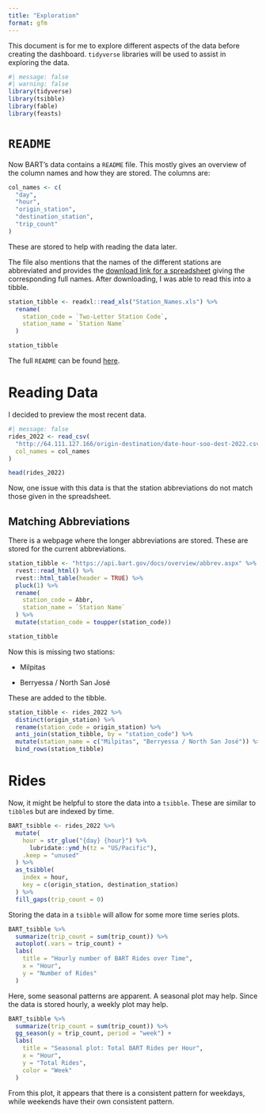 ```yaml
---
title: "Exploration"
format: gfm
---
```


This document is for me to explore different aspects of the data before creating the dashboard. `tidyverse` libraries will be used to assist in exploring the data.

```r
#| message: false
#| warning: false
library(tidyverse)
library(tsibble)
library(fable)
library(feasts)
```


# `README`
Now BART's data contains a `README` file. This mostly gives an overview of the column names and how they are stored. The columns are:

```r
col_names <- c(
  "day",
  "hour",
  "origin_station",
  "destination_station",
  "trip_count"
)
```

These are stored to help with reading the data later.

The file also mentions that the names of the different stations are abbreviated and provides the [download link for a spreadsheet](https://www.bart.gov/sites/default/files/docs/Station_Names.xls) giving the corresponding full names. After downloading, I was able to read this into a tibble.

```r
station_tibble <- readxl::read_xls("Station_Names.xls") %>%
  rename(
    station_code = `Two-Letter Station Code`,
    station_name = `Station Name`
  )

station_tibble
```

The full `README` can be found [here](http://64.111.127.166/origin-destination/READ%20ME.txt).

# Reading Data
I decided to preview the most recent data.

```r
#| message: false
rides_2022 <- read_csv(
  "http://64.111.127.166/origin-destination/date-hour-soo-dest-2022.csv.gz",
  col_names = col_names
)

head(rides_2022)
```

Now, one issue with this data is that the station abbreviations do not match those given in the spreadsheet.

## Matching Abbreviations
There is a webpage where the longer abbreviations are stored. These are stored for the current abbreviations.

```r
station_tibble <- "https://api.bart.gov/docs/overview/abbrev.aspx" %>%
  rvest::read_html() %>%
  rvest::html_table(header = TRUE) %>%
  pluck(1) %>%
  rename(
    station_code = Abbr,
    station_name = `Station Name`
  ) %>%
  mutate(station_code = toupper(station_code))

station_tibble
```

Now this is missing two stations:

* Milpitas

* Berryessa / North San José

These are added to the tibble.

```r
station_tibble <- rides_2022 %>%
  distinct(origin_station) %>%
  rename(station_code = origin_station) %>%
  anti_join(station_tibble, by = "station_code") %>%
  mutate(station_name = c("Milpitas", "Berryessa / North San José")) %>%
  bind_rows(station_tibble)
```

# Rides
Now, it might be helpful to store the data into a `tsibble`. These are similar to `tibble`s but are indexed by time.

```r
BART_tsibble <- rides_2022 %>%
  mutate(
    hour = str_glue("{day} {hour}") %>%
      lubridate::ymd_h(tz = "US/Pacific"),
    .keep = "unused"
  ) %>%
  as_tsibble(
    index = hour,
    key = c(origin_station, destination_station)
  ) %>%
  fill_gaps(trip_count = 0)
```

Storing the data in a `tsibble` will allow for some more time series plots.

```r
BART_tsibble %>%
  summarize(trip_count = sum(trip_count)) %>%
  autoplot(.vars = trip_count) +
  labs(
    title = "Hourly number of BART Rides over Time",
    x = "Hour",
    y = "Number of Rides"
  )
```

Here, some seasonal patterns are apparent. A seasonal plot may help. Since the data is stored hourly, a weekly plot may help.

```r
BART_tsibble %>%
  summarize(trip_count = sum(trip_count)) %>%
  gg_season(y = trip_count, period = "week") +
  labs(
    title = "Seasonal plot: Total BART Rides per Hour",
    x = "Hour",
    y = "Total Rides",
    color = "Week"
  )
```

From this plot, it appears that there is a consistent pattern for weekdays, while weekends have their own consistent pattern.


